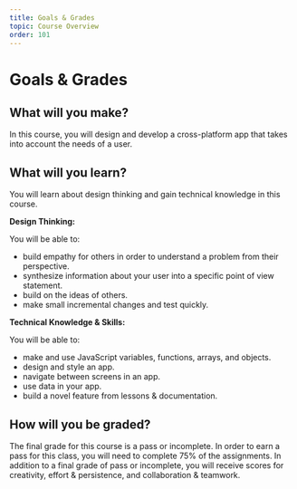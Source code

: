 ```yaml
---
title: Goals & Grades
topic: Course Overview
order: 101
---
```


# Goals & Grades

## What will you make?

In this course, you will design and develop a cross-platform app that takes into account the needs of a user.

## What will you learn?

You will learn about design thinking and gain technical knowledge in this course.

**Design Thinking:**

You will be able to:
- build empathy for others in order to understand a problem from their perspective.
- synthesize information about your user into a specific point of view statement.
- build on the ideas of others.
- make small incremental changes and test quickly.


**Technical Knowledge & Skills:**

You will be able to:
- make and use JavaScript variables, functions, arrays, and objects.
- design and style an app.
- navigate between screens in an app.
- use data in your app.
- build a novel feature from lessons & documentation.


## How will you be graded?

The final grade for this course is a pass or incomplete. In order to earn a pass for this class, you will need to complete 75% of the assignments. In addition to a final grade of pass or incomplete, you will receive scores for creativity, effort & persistence, and collaboration & teamwork.
